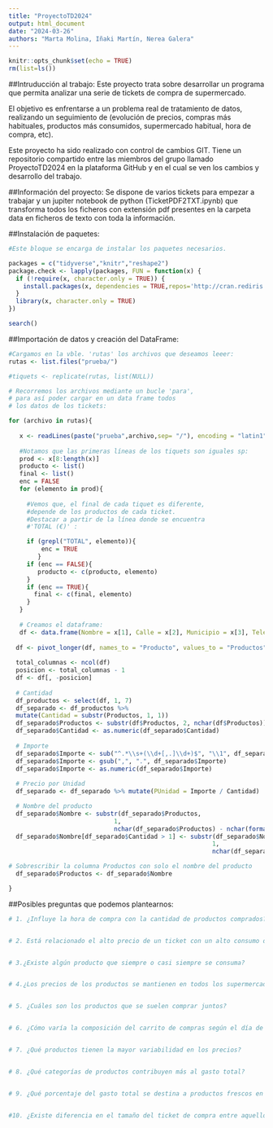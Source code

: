 ```yaml
---
title: "ProyectoTD2024"
output: html_document
date: "2024-03-26"
authors: "Marta Molina, Iñaki Martín, Nerea Galera"
---
```


```r
knitr::opts_chunk$set(echo = TRUE)
rm(list=ls())
```

##Intruducción al trabajo:
Este proyecto trata sobre desarrollar un programa que permita analizar una serie de tickets de compra de supermercado.

El objetivo es enfrentarse a un problema real de tratamiento de datos, realizando un seguimiento de (evolución de precios, compras más habituales, productos más consumidos, supermercado habitual, hora de compra, etc).

Este proyecto ha sido realizado con control de cambios GIT. Tiene un repositorio compartido entre las miembros del grupo llamado ProyectoTD2024 en la plataforma GitHub y en el cual se ven los cambios y desarrollo del trabajo.

##Información del proyecto:
Se dispone de varios tickets para empezar a trabajar y un jupiter notebook de python (TicketPDF2TXT.ipynb) que transforma todos los ficheros con extensión pdf presentes en la carpeta data en ficheros de texto con toda la información.

##Instalación de paquetes:
```r
#Este bloque se encarga de instalar los paquetes necesarios.

packages = c("tidyverse","knitr","reshape2")
package.check <- lapply(packages, FUN = function(x) {
  if (!require(x, character.only = TRUE)) {
    install.packages(x, dependencies = TRUE,repos='http://cran.rediris.es')
  }
  library(x, character.only = TRUE)
})

search()
```
##Importación de datos y creación del DataFrame:
```r
#Cargamos en la vble. 'rutas' los archivos que deseamos leeer:
rutas <- list.files("prueba/")

#tiquets <- replicate(rutas, list(NULL))
```

```r
# Recorremos los archivos mediante un bucle 'para',
# para así poder cargar en un data frame todos
# los datos de los tickets:

for (archivo in rutas){
  
   x <- readLines(paste("prueba",archivo,sep= "/"), encoding = "latin1")
   
   #Notamos que las primeras líneas de los tiquets son iguales sp:
   prod <- x[8:length(x)]
   producto <- list()
   final <- list()
   enc = FALSE
   for (elemento in prod){
     
     #Vemos que, el final de cada tiquet es diferente,
     #depende de los productos de cada ticket.
     #Destacar a partir de la línea donde se encuentra
     #'TOTAL (€)' :

     if (grepl("TOTAL", elemento)){
         enc = TRUE
        }
     if (enc == FALSE){
        producto <- c(producto, elemento)
     }
     if (enc == TRUE){
       final <- c(final, elemento)
     }
   }
   
   # Creamos el dataframe:
   df <- data.frame(Nombre = x[1], Calle = x[2], Municipio = x[3], Telefono = x[4], Fecha = x[5],  Factura_simpl= x[6] , Productos = producto[0:length(producto)])
   
  df <- pivot_longer(df, names_to = "Producto", values_to = "Productos", cols = -c("Nombre","Calle", "Municipio", "Telefono", "Fecha", "Factura_simpl")) 
  
  total_columnas <- ncol(df)
  posicion <- total_columnas - 1
  df <- df[, -posicion]
  
  # Cantidad
  df_productos <- select(df, 1, 7)
  df_separado <- df_productos %>%
  mutate(Cantidad = substr(Productos, 1, 1))
  df_separado$Productos <- substr(df$Productos, 2, nchar(df$Productos))
  df_separado$Cantidad <- as.numeric(df_separado$Cantidad)
  
  # Importe
  df_separado$Importe <- sub("^.*\\s+(\\d+[,.]\\d+)$", "\\1", df_separado$Productos)
  df_separado$Importe <- gsub(",", ".", df_separado$Importe)
  df_separado$Importe <- as.numeric(df_separado$Importe)
  
  # Precio por Unidad
  df_separado <- df_separado %>% mutate(PUnidad = Importe / Cantidad)

  # Nombre del producto
  df_separado$Nombre <- substr(df_separado$Productos, 
                             1, 
                             nchar(df_separado$Productos) - nchar(format(df_separado$Importe, nsmall = 2)) - 1)
  df_separado$Nombre[df_separado$Cantidad > 1] <- substr(df_separado$Nombre[df_separado$Cantidad > 1], 
                                                        1, 
                                                        nchar(df_separado$Nombre[df_separado$Cantidad > 1]) - nchar(format(df_separado$PUnidad, nsmall = 2)) - 1)

# Sobrescribir la columna Productos con solo el nombre del producto
  df_separado$Productos <- df_separado$Nombre

}

```

##Posibles preguntas que podemos plantearnos:
```r
# 1. ¿Influye la hora de compra con la cantidad de productos comprados?, y por consiguiente, ¿influye en el precio total?


# 2. Está relacionado el alto precio de un ticket con un alto consumo de frutas y verduras?¿Y de otro tipo de productos?


# 3.¿Existe algún producto que siempre o casi siempre se consuma?


# 4.¿Los precios de los productos se mantienen en todos los supermercados?


# 5. ¿Cuáles son los productos que se suelen comprar juntos?


# 6. ¿Cómo varía la composición del carrito de compras según el día de la semana?


# 7. ¿Qué productos tienen la mayor variabilidad en los precios?


# 8. ¿Qué categorías de productos contribuyen más al gasto total?


# 9. ¿Qué porcentaje del gasto total se destina a productos frescos en comparación con productos envasados o procesados?


#10. ¿Existe diferencia en el tamaño del ticket de compra entre aquellos clientes que utilizan el servicio de parking del supermercado y aquellos que no lo utilizan?
```


